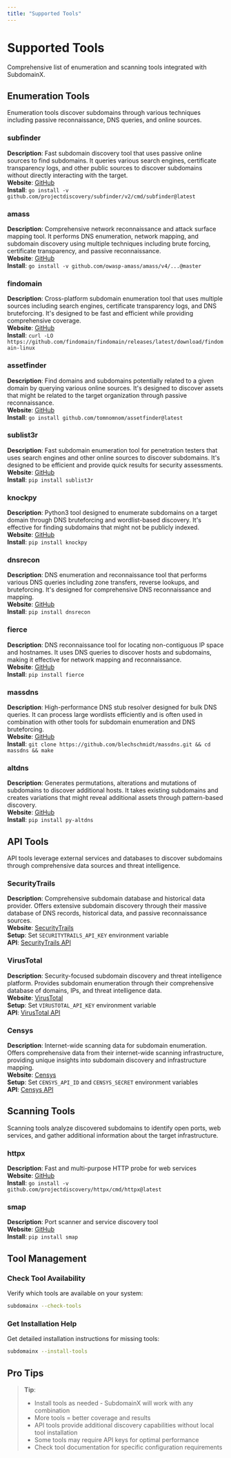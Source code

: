 ```yaml
---
title: "Supported Tools"
---
```


# Supported Tools

Comprehensive list of enumeration and scanning tools integrated with SubdomainX.

## Enumeration Tools

Enumeration tools discover subdomains through various techniques including passive reconnaissance, DNS queries, and online sources.

### subfinder

**Description**: Fast subdomain discovery tool that uses passive online sources to find subdomains. It queries various search engines, certificate transparency logs, and other public sources to discover subdomains without directly interacting with the target.  
**Website**: [GitHub](https://github.com/projectdiscovery/subfinder)  
**Install**: `go install -v github.com/projectdiscovery/subfinder/v2/cmd/subfinder@latest`

### amass

**Description**: Comprehensive network reconnaissance and attack surface mapping tool. It performs DNS enumeration, network mapping, and subdomain discovery using multiple techniques including brute forcing, certificate transparency, and passive reconnaissance.  
**Website**: [GitHub](https://github.com/owasp-amass/amass)  
**Install**: `go install -v github.com/owasp-amass/amass/v4/...@master`

### findomain

**Description**: Cross-platform subdomain enumeration tool that uses multiple sources including search engines, certificate transparency logs, and DNS bruteforcing. It's designed to be fast and efficient while providing comprehensive coverage.  
**Website**: [GitHub](https://github.com/findomain/findomain)  
**Install**: `curl -LO https://github.com/findomain/findomain/releases/latest/download/findomain-linux`

### assetfinder

**Description**: Find domains and subdomains potentially related to a given domain by querying various online sources. It's designed to discover assets that might be related to the target organization through passive reconnaissance.  
**Website**: [GitHub](https://github.com/tomnomnom/assetfinder)  
**Install**: `go install github.com/tomnomnom/assetfinder@latest`

### sublist3r

**Description**: Fast subdomain enumeration tool for penetration testers that uses search engines and other online sources to discover subdomains. It's designed to be efficient and provide quick results for security assessments.  
**Website**: [GitHub](https://github.com/aboul3la/Sublist3r)  
**Install**: `pip install sublist3r`

### knockpy

**Description**: Python3 tool designed to enumerate subdomains on a target domain through DNS bruteforcing and wordlist-based discovery. It's effective for finding subdomains that might not be publicly indexed.  
**Website**: [GitHub](https://github.com/guelfoweb/knock)  
**Install**: `pip install knockpy`

### dnsrecon

**Description**: DNS enumeration and reconnaissance tool that performs various DNS queries including zone transfers, reverse lookups, and bruteforcing. It's designed for comprehensive DNS reconnaissance and mapping.  
**Website**: [GitHub](https://github.com/darkoperator/dnsrecon)  
**Install**: `pip install dnsrecon`

### fierce

**Description**: DNS reconnaissance tool for locating non-contiguous IP space and hostnames. It uses DNS queries to discover hosts and subdomains, making it effective for network mapping and reconnaissance.  
**Website**: [GitHub](https://github.com/davidpepper/fierce)  
**Install**: `pip install fierce`

### massdns

**Description**: High-performance DNS stub resolver designed for bulk DNS queries. It can process large wordlists efficiently and is often used in combination with other tools for subdomain enumeration and DNS bruteforcing.  
**Website**: [GitHub](https://github.com/blechschmidt/massdns)  
**Install**: `git clone https://github.com/blechschmidt/massdns.git && cd massdns && make`

### altdns

**Description**: Generates permutations, alterations and mutations of subdomains to discover additional hosts. It takes existing subdomains and creates variations that might reveal additional assets through pattern-based discovery.  
**Website**: [GitHub](https://github.com/infosec-au/altdns)  
**Install**: `pip install py-altdns`

## API Tools

API tools leverage external services and databases to discover subdomains through comprehensive data sources and threat intelligence.

### SecurityTrails

**Description**: Comprehensive subdomain database and historical data provider. Offers extensive subdomain discovery through their massive database of DNS records, historical data, and passive reconnaissance sources.  
**Website**: [SecurityTrails](https://securitytrails.com/)  
**Setup**: Set `SECURITYTRAILS_API_KEY` environment variable  
**API**: [SecurityTrails API](https://docs.securitytrails.com/)

### VirusTotal

**Description**: Security-focused subdomain discovery and threat intelligence platform. Provides subdomain enumeration through their comprehensive database of domains, IPs, and threat intelligence data.  
**Website**: [VirusTotal](https://www.virustotal.com/)  
**Setup**: Set `VIRUSTOTAL_API_KEY` environment variable  
**API**: [VirusTotal API](https://developers.virustotal.com/)

### Censys

**Description**: Internet-wide scanning data for subdomain enumeration. Offers comprehensive data from their internet-wide scanning infrastructure, providing unique insights into subdomain discovery and infrastructure mapping.  
**Website**: [Censys](https://censys.io/)  
**Setup**: Set `CENSYS_API_ID` and `CENSYS_SECRET` environment variables  
**API**: [Censys API](https://search.censys.io/api)

## Scanning Tools

Scanning tools analyze discovered subdomains to identify open ports, web services, and gather additional information about the target infrastructure.

### httpx

**Description**: Fast and multi-purpose HTTP probe for web services  
**Website**: [GitHub](https://github.com/projectdiscovery/httpx)  
**Install**: `go install -v github.com/projectdiscovery/httpx/cmd/httpx@latest`

### smap

**Description**: Port scanner and service discovery tool  
**Website**: [GitHub](https://github.com/s0md3v/Smap)  
**Install**: `pip install smap`

## Tool Management

### Check Tool Availability

Verify which tools are available on your system:

```bash
subdomainx --check-tools
```

### Get Installation Help

Get detailed installation instructions for missing tools:

```bash
subdomainx --install-tools
```

## Pro Tips

> **Tip**:
>
> - Install tools as needed - SubdomainX will work with any combination
> - More tools = better coverage and results
> - API tools provide additional discovery capabilities without local tool installation
> - Some tools may require API keys for optimal performance
> - Check tool documentation for specific configuration requirements

